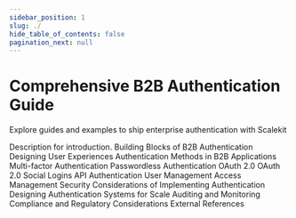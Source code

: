 ```yaml
---
sidebar_position: 1
slug: ./
hide_table_of_contents: false
pagination_next: null
---
```



# Comprehensive B2B Authentication Guide 

<Subtitle> Explore guides and examples to ship enterprise authentication with Scalekit </Subtitle>



<CardList size="medium">
  <Card title="Introduction" href="/introduction/strategic-role-of-authentication" linkText="Let's Get Started">
    Description for introduction.
  </Card>
  <Card title="Building Blocks of B2B Authentication" href="/building-blocks-of-b2b-authentication/architecture-of-b2b-applications" linkText="Explore">
    Building Blocks of B2B Authentication
  </Card>
  <Card title="Designing User Experiences" href="/designing-user-experiences/login-experiences" linkText="Explore">
    Designing User Experiences
  </Card>
  <Card title="Authentication Methods in B2B Applications" href="/authentication-methods-in-b2b-apps" linkText="Explore">
    Authentication Methods in B2B Applications
  </Card>
  <Card title="Multi-factor Authentication" href="/multi-factor-authentication/types-of-multi-factor-authentication" linkText="Explore">
    Multi-factor Authentication
  </Card>
  <Card title="Passwordless Authentication" href="/passwordless-authentication/magic-links" linkText="Explore">
    Passwordless Authentication
  </Card>
  <Card title="OAuth 2.0" href="/oauth2/oauth-fundamentals" linkText="Explore">
    OAuth 2.0
  </Card>
   <Card title="Single Sign-On" href="/single-sign-on/sso-overview" linkText="Explore">
    OAuth 2.0
  </Card>
  <Card title="Social Logins" href="/social-logins/how-social-login-works" linkText="Explore">
    Social Logins
  </Card>
  <Card title="API Authentication" href="/api-authentication" linkText="Explore">
    API Authentication
  </Card>
  <Card title="User Management" href="/user-management/provisioning-and-deprovisioning" linkText="Explore">
    User Management
  </Card>
  <Card title="Access Management" href="/access-management/permissions-roles-groups" linkText="Explore">
    Access Management
  </Card>
  <Card title="Security" href="/security/application-security" linkText="Explore">
    Security Considerations of Implementing Authentication
  </Card>
  <Card title="Scaling" href="/scaling" linkText="Explore">
    Designing Authentication Systems for Scale
  </Card>
  <Card title="Auditing and Monitoring" href="/auditing-and-monitoring/access-logs" linkText="Explore">
    Auditing and Monitoring
  </Card>
  <Card title="Compliance and Regulatory Considerations" href="/compliance" linkText="Explore">
    Compliance and Regulatory Considerations
  </Card>
  <Card title="External References" href="/external-references" linkText="Explore">
    External References
  </Card>
</CardList>
